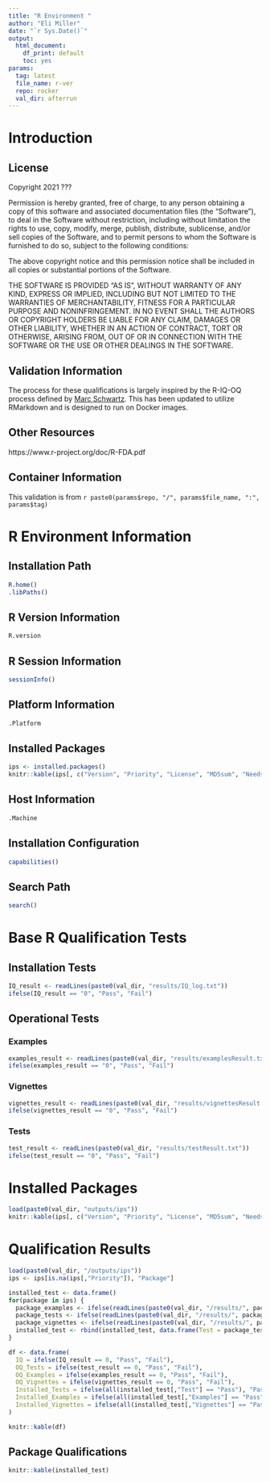 ```yaml
---
title: "R Environment "
author: "Eli Miller"
date: "`r Sys.Date()`"
output:
  html_document: 
    df_print: default
    toc: yes
params:
  tag: latest
  file_name: r-ver
  repo: rocker
  val_dir: afterrun
---
```


# Introduction

## License

Copyright 2021 ???

Permission is hereby granted, free of charge, to any person obtaining a copy of this software and associated documentation files (the "Software"), to deal in the Software without restriction, including without limitation the rights to use, copy, modify, merge, publish, distribute, sublicense, and/or sell copies of the Software, and to permit persons to whom the Software is furnished to do so, subject to the following conditions:

The above copyright notice and this permission notice shall be included in all copies or substantial portions of the Software.

THE SOFTWARE IS PROVIDED "AS IS", WITHOUT WARRANTY OF ANY KIND, EXPRESS OR IMPLIED, INCLUDING BUT NOT LIMITED TO THE WARRANTIES OF MERCHANTABILITY, FITNESS FOR A PARTICULAR PURPOSE AND NONINFRINGEMENT. IN NO EVENT SHALL THE AUTHORS OR COPYRIGHT HOLDERS BE LIABLE FOR ANY CLAIM, DAMAGES OR OTHER LIABILITY, WHETHER IN AN ACTION OF CONTRACT, TORT OR OTHERWISE, ARISING FROM, OUT OF OR IN CONNECTION WITH THE SOFTWARE OR THE USE OR OTHER DEALINGS IN THE SOFTWARE.

## Validation Information

The process for these qualifications is largely inspired by the R-IQ-OQ process defined by [Marc Schwartz](https://github.com/marcschwartz/R-IQ-OQ). This has been updated to utilize RMarkdown and is designed to run on Docker images.

## Other Resources

https://www.r-project.org/doc/R-FDA.pdf

## Container Information
This validation is from ``r paste0(params$repo, "/", params$file_name, ":", params$tag)``

# R Environment Information

## Installation Path
```r
R.home()
.libPaths()
```

## R Version Information
```r
R.version
```

## R Session Information
```r
sessionInfo()
```

## Platform Information
```r
.Platform
```

## Installed Packages
```r
ips <- installed.packages()
knitr::kable(ips[, c("Version", "Priority", "License", "MD5sum", "NeedsCompilation", "Built")])
```

## Host Information
```r
.Machine
```

## Installation Configuration
```r
capabilities()
```

## Search Path
```r
search()
```

# Base R Qualification Tests

## Installation Tests
```r
IQ_result <- readLines(paste0(val_dir, "results/IQ_log.txt"))
ifelse(IQ_result == "0", "Pass", "Fail")
```

## Operational Tests

### Examples
```r
examples_result <- readLines(paste0(val_dir, "results/examplesResult.txt"))
ifelse(examples_result == "0", "Pass", "Fail")
```

### Vignettes
```r
vignettes_result <- readLines(paste0(val_dir, "results/vignettesResult.txt"))
ifelse(vignettes_result == "0", "Pass", "Fail")
```

### Tests
```r
test_result <- readLines(paste0(val_dir, "results/testResult.txt")) 
ifelse(test_result == "0", "Pass", "Fail")
```

# Installed Packages

```r
load(paste0(val_dir, "outputs/ips"))
knitr::kable(ips[, c("Version", "Priority", "License", "MD5sum", "NeedsCompilation", "Built")])
```

# Qualification Results

```r

load(paste0(val_dir, "/outputs/ips"))
ips <- ips[is.na(ips[,"Priority"]), "Package"]

installed_test <- data.frame()
for(package in ips) {
  package_examples <- ifelse(readLines(paste0(val_dir, "/results/", package, "examples.txt")) == "0", "Pass", "Fail")
  package_tests <- ifelse(readLines(paste0(val_dir, "/results/", package, "tests.txt")) == "0", "Pass", "Fail")
  package_vignettes <- ifelse(readLines(paste0(val_dir, "/results/", package, "vignettes.txt")) == "0", "Pass", "Fail")
  installed_test <- rbind(installed_test, data.frame(Test = package_tests, Examples = package_examples, Vignettes = package_vignettes))
}

df <- data.frame(
  IQ = ifelse(IQ_result == 0, "Pass", "Fail"),
  OQ_Tests = ifelse(test_result == 0, "Pass", "Fail"),
  OQ_Examples = ifelse(examples_result == 0, "Pass", "Fail"),
  OQ_Vignettes = ifelse(vignettes_result == 0, "Pass", "Fail"),
  Installed_Tests = ifelse(all(installed_test[,"Test"] == "Pass"), "Pass", "Fail"),
  Installed_Examples = ifelse(all(installed_test[,"Examples"] == "Pass"), "Pass", "Fail"),
  Installed_Vignettes = ifelse(all(installed_test[,"Vignettes"] == "Pass"), "Pass", "Fail")
)

knitr::kable(df)

```

## Package Qualifications

```r
knitr::kable(installed_test)
```
